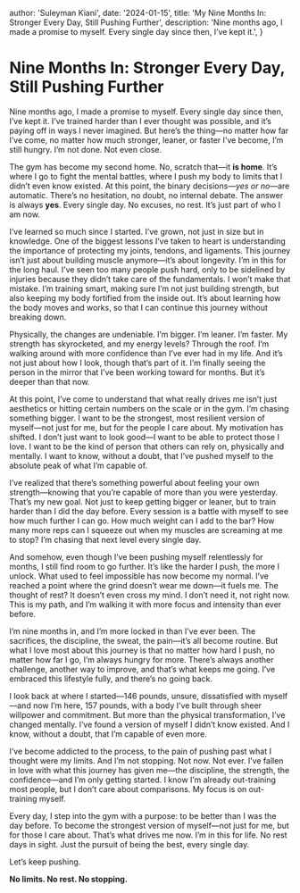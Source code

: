 
  author: 'Suleyman Kiani',
  date: '2024-01-15',
  title: 'My Nine Months In: Stronger Every Day, Still Pushing Further',
  description:
    'Nine months ago, I made a promise to myself. Every single day since then, I’ve kept it.',
}


# Nine Months In: Stronger Every Day, Still Pushing Further

Nine months ago, I made a promise to myself. Every single day since then, I’ve kept it. I’ve trained harder than I ever thought was possible, and it’s paying off in ways I never imagined. But here’s the thing—no matter how far I’ve come, no matter how much stronger, leaner, or faster I’ve become, I’m still hungry. I’m not done. Not even close.

The gym has become my second home. No, scratch that—it **is home**. It’s where I go to fight the mental battles, where I push my body to limits that I didn’t even know existed. At this point, the binary decisions—_yes or no_—are automatic. There’s no hesitation, no doubt, no internal debate. The answer is always **yes**. Every single day. No excuses, no rest. It’s just part of who I am now.

I’ve learned so much since I started. I’ve grown, not just in size but in knowledge. One of the biggest lessons I’ve taken to heart is understanding the importance of protecting my joints, tendons, and ligaments. This journey isn’t just about building muscle anymore—it’s about longevity. I’m in this for the long haul. I’ve seen too many people push hard, only to be sidelined by injuries because they didn’t take care of the fundamentals. I won’t make that mistake. I’m training smart, making sure I’m not just building strength, but also keeping my body fortified from the inside out. It’s about learning how the body moves and works, so that I can continue this journey without breaking down.

Physically, the changes are undeniable. I’m bigger. I’m leaner. I’m faster. My strength has skyrocketed, and my energy levels? Through the roof. I’m walking around with more confidence than I’ve ever had in my life. And it’s not just about how I look, though that’s part of it. I’m finally seeing the person in the mirror that I’ve been working toward for months. But it’s deeper than that now.

At this point, I’ve come to understand that what really drives me isn’t just aesthetics or hitting certain numbers on the scale or in the gym. I’m chasing something bigger. I want to be the strongest, most resilient version of myself—not just for me, but for the people I care about. My motivation has shifted. I don’t just want to look good—I want to be able to protect those I love. I want to be the kind of person that others can rely on, physically and mentally. I want to know, without a doubt, that I’ve pushed myself to the absolute peak of what I’m capable of.

I’ve realized that there’s something powerful about feeling your own strength—knowing that you’re capable of more than you were yesterday. That’s my new goal. Not just to keep getting bigger or leaner, but to train harder than I did the day before. Every session is a battle with myself to see how much further I can go. How much weight can I add to the bar? How many more reps can I squeeze out when my muscles are screaming at me to stop? I’m chasing that next level every single day.

And somehow, even though I’ve been pushing myself relentlessly for months, I still find room to go further. It’s like the harder I push, the more I unlock. What used to feel impossible has now become my normal. I’ve reached a point where the grind doesn’t wear me down—it fuels me. The thought of rest? It doesn’t even cross my mind. I don’t need it, not right now. This is my path, and I’m walking it with more focus and intensity than ever before.

I’m nine months in, and I’m more locked in than I’ve ever been. The sacrifices, the discipline, the sweat, the pain—it’s all become routine. But what I love most about this journey is that no matter how hard I push, no matter how far I go, I’m always hungry for more. There’s always another challenge, another way to improve, and that’s what keeps me going. I’ve embraced this lifestyle fully, and there’s no going back.

I look back at where I started—146 pounds, unsure, dissatisfied with myself—and now I’m here, 157 pounds, with a body I’ve built through sheer willpower and commitment. But more than the physical transformation, I’ve changed mentally. I’ve found a version of myself I didn’t know existed. And I know, without a doubt, that I’m capable of even more.

I’ve become addicted to the process, to the pain of pushing past what I thought were my limits. And I’m not stopping. Not now. Not ever. I’ve fallen in love with what this journey has given me—the discipline, the strength, the confidence—and I’m only getting started. I know I’m already out-training most people, but I don’t care about comparisons. My focus is on out-training myself.

Every day, I step into the gym with a purpose: to be better than I was the day before. To become the strongest version of myself—not just for me, but for those I care about. That’s what drives me now. I’m in this for life. No rest days in sight. Just the pursuit of being the best, every single day.

Let’s keep pushing.

**No limits. No rest. No stopping.**
